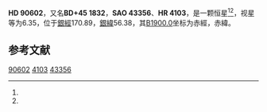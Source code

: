{{Starbox begin
| name = HD 90602
}}
{{Starbox observe
| epoch = [[J2000.0|J2000.0]]
| constell = {{星座名待查}}<ref name=SIMBAD>{{cite web
 | url=http://simbad.u-strasbg.fr/simbad/sim-id?Ident=HR+4103
 | title =Pulsating variable Star
 | publisher=Centre de Données astronomiques de Strasbourg
 | work=SIMBAD
 | accessdate=2012-07-13}}</ref><ref name=DATA>{{cite web
 | url=http://vizier.u-strasbg.fr/viz-bin/VizieR-5?-out.add=.&-source=5050&-corr=PK=HR&-out.max=9999&HR=4103
 | title=VizieR Detailed Page
 | accessdate=2012-07-13
 | archive-date=2016-03-04
 | archive-url=https://web.archive.org/web/20160304215957/http://vizier.u-strasbg.fr/viz-bin/VizieR-5?-out.add=.&-source=5050&-corr=PK=HR&-out.max=9999&HR=4103
 | dead-url=no
 }}</ref>
| 星官 = 
| ra = {{RA|10|28|36.5}}<ref name=SIMBAD /><ref name=DATA />
| dec = {{DEC|+45|12|44}}<ref name=SIMBAD /><ref name=DATA />
| appmag_v = 6.35<ref name=SIMBAD /><ref name=DATA />
}}
{{Starbox character
| class = K0<ref name=SIMBAD /><ref name=DATA />
| b-v = 1.32<ref name=SIMBAD /><ref name=DATA />
| u-b = 1.4<ref name=SIMBAD /><ref name=DATA />
| r-i = <ref name=SIMBAD /><ref name=DATA />
| variable = 
}}
{{Starbox astrometry
| radial_v = 1.4
| prop_mo_ra = -4
| parallax = 
| p_error = 
}}
{{Starbox catalog
| names =BD+45 1832，[[SAO星表|SAO]] 43356，[[HD星表|HD]] 90602，[[HR星表|HR]] 4103}}
{{Starbox reference |Simbad=HR+4103}}
{{Starbox end}}

'''HD 90602'''，又名'''BD+45 1832'''，'''SAO 43356'''、'''HR 4103'''，是一颗恒星<ref name=SIMBAD /><ref name=DATA />，视星等为6.35，位于[[銀道座標系|銀經]]170.89，[[銀道座標系|銀緯]]56.38，其[[B1900.0|B1900.0]]坐标为赤經{{RA|10|22|35}}，赤緯{{DEC|+45|56.38|23}}。

== 参考文献 ==
{{reflist}}
{{大熊座}}
{{star-stub}}

[[Category:HD和HDE天體|90602]]
[[Category:HR天體|4103]]
[[Category:SAO天體|43356]]